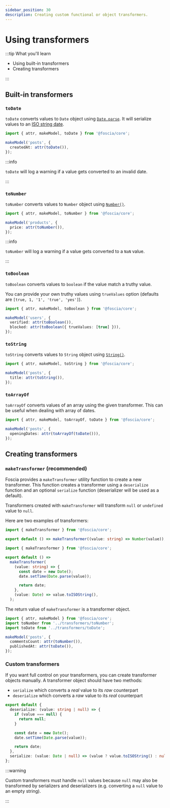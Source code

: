 ```yaml
---
sidebar_position: 30
description: Creating custom functional or object transformers.
---
```


# Using transformers

:::tip What you'll learn

- Using built-in transformers
- Creating transformers

:::

## Built-in transformers

### `toDate`

`toDate` converts values to `Date` object using
[`Date.parse`](https://developer.mozilla.org/docs/Web/JavaScript/Reference/Global_Objects/Date/parse).
It will serialize values to an
[ISO string date](https://developer.mozilla.org/docs/Web/JavaScript/Reference/Global_Objects/Date/toISOString).

```typescript
import { attr, makeModel, toDate } from '@foscia/core';

makeModel('posts', {
  createdAt: attr(toDate()),
});
```

:::info

`toDate` will log a warning if a value gets converted to an invalid date.

:::

### `toNumber`

`toNumber` converts values to `Number` object using
[`Number()`](https://developer.mozilla.org/docs/Web/JavaScript/Reference/Global_Objects/Number/Number).

```typescript
import { attr, makeModel, toNumber } from '@foscia/core';

makeModel('products', {
  price: attr(toNumber()),
});
```

:::info

`toNumber` will log a warning if a value gets converted to a `NaN` value.

:::

### `toBoolean`

`toBoolean` converts values to `boolean` if the value match a truthy value.

You can provide your own truthy values using `trueValues` option (defaults are
`[true, 1, '1', 'true', 'yes']`).

```typescript
import { attr, makeModel, toBoolean } from '@foscia/core';

makeModel('users', {
  verified: attr(toBoolean()),
  blocked: attr(toBoolean({ trueValues: [true] })),
});
```

### `toString`

`toString` converts values to `String` object using
[`String()`](https://developer.mozilla.org/docs/Web/JavaScript/Reference/Global_Objects/String/String).

```typescript
import { attr, makeModel, toString } from '@foscia/core';

makeModel('posts', {
  title: attr(toString()),
});
```

### `toArrayOf`

`toArrayOf` converts values of an array using the given transformer. This can be
useful when dealing with array of dates.

```typescript
import { attr, makeModel, toArrayOf, toDate } from '@foscia/core';

makeModel('posts', {
  openingDates: attr(toArrayOf(toDate())),
});
```

## Creating transformers

### `makeTransformer` (recommended)

Foscia provides a `makeTransformer` utility function to create a new
transformer. This function creates a transformer using a `deserialize` function
and an optional `serialize` function (deserializer will be used as a default).

Transformers created with `makeTransformer` will transform `null` or `undefined`
value to `null`.

Here are two examples of transformers:

```typescript title="transformers/toNumber.ts"
import { makeTransformer } from '@foscia/core';

export default () => makeTransformer((value: string) => Number(value));
```

```typescript title="transformers/toDate.ts"
import { makeTransformer } from '@foscia/core';

export default () =>
  makeTransformer(
    (value: string) => {
      const date = new Date();
      date.setTime(Date.parse(value));

      return date;
    },
    (value: Date) => value.toISOString(),
  );
```

The return value of `makeTransformer` is a transformer object.

```typescript
import { attr, makeModel } from '@foscia/core';
import toNumber from '../transformers/toNumber';
import toDate from '../transformers/toDate';

makeModel('posts', {
  commentsCount: attr(toNumber()),
  publishedAt: attr(toDate()),
});
```

### Custom transformers

If you want full control on your transformers, you can create transformer
objects manually. A transformer object should have two methods:

- `serialize` which converts a _real_ value to its _raw_ counterpart
- `deserialize` which converts a _raw_ value to its _real_ counterpart

```typescript
export default {
  deserialize: (value: string | null) => {
    if (value === null) {
      return null;
    }

    const date = new Date();
    date.setTime(Date.parse(value));

    return date;
  },
  serialize: (value: Date | null) => (value ? value.toISOString() : null),
};
```

:::warning

Custom transformers must handle `null` values because `null` may also be
transformed by serializers and deserializers (e.g. converting a `null` value to
an empty string).

:::
